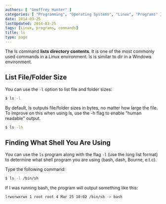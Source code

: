 ```yaml
---
authors: [ "Geoffrey Hunter" ]
categories: [ "Programming", "Operating Systems", "Linux", "Programs" ]
date: 2014-03-25
lastUpdated: 2014-03-25
tags: [Linux, programs, commands]
title: ls
type: page
---
```


The ls command **lists directory contents**. It is one of the most commonly used commands in a Linux environment. ls is similar to dir in a Windows environment.

## List File/Folder Size

You can use the `-l` option to list file and folder sizes:

```sh    
$ ls -l
```

By default, ls outputs file/folder sizes in bytes, no matter how large the file. To improve on this when using ls, use the -h flag to enable "human readable" output.

```sh    
$ ls -lh
```

## Finding What Shell You Are Using

You can use the `ls` program along with the flag `-l` (use the long list format) to determine what shell program you are using (bash, dash, Bourne, e.t.c).

Type the following command:

```sh  
$ ls -l /bin/sh
```  

If I was running bash, the program will output something like this:

```sh    
lrwxrwxrwx 1 root root 4 Mar 25 10:02 /bin/sh -> bash
```
